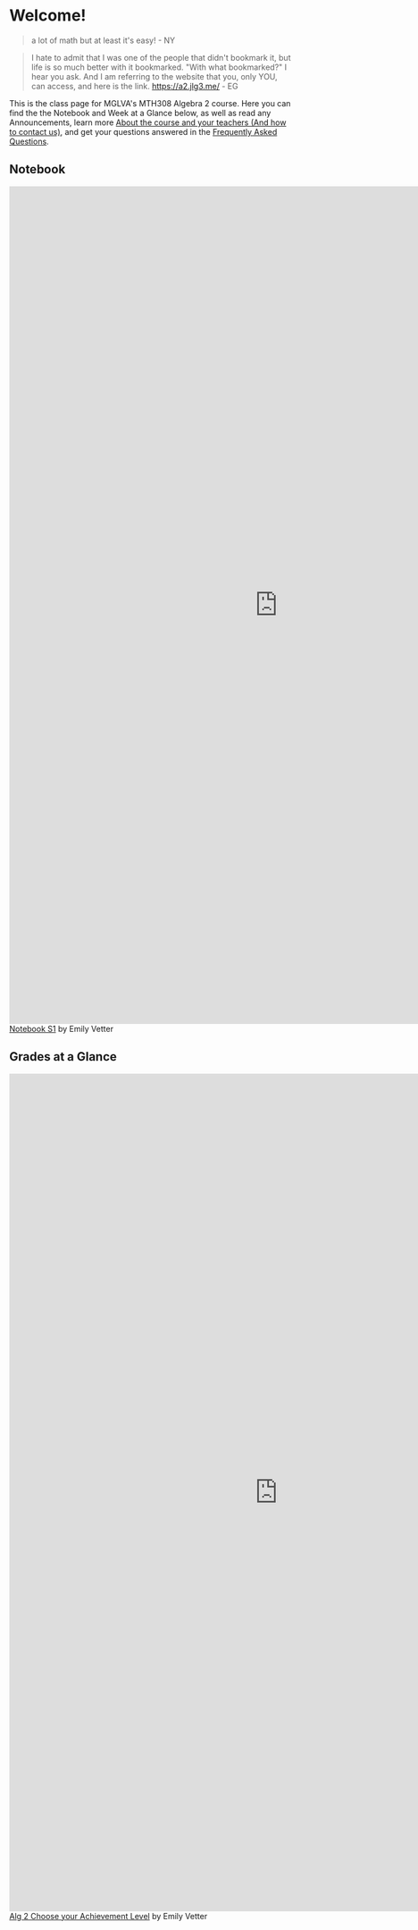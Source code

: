 # Welcome!

> a lot of math but at least it's easy! - NY

> I hate to admit that I was one of the people that didn't bookmark it, but life is so much better with it bookmarked. "With what bookmarked?" I hear you ask. And I am referring to the website that you, only YOU, can access, and here is the link. https://a2.jlg3.me/ - EG

This is the class page for MGLVA's MTH308 Algebra 2 course. Here you can find the the Notebook and Week at a Glance below, as well as read any Announcements, learn more [About the course and your teachers (And how to contact us)](/about), and get your questions answered in the [Frequently Asked Questions](/faq).

## Notebook

<iframe
  loading="lazy"
  src="https://www.canva.com/design/DAFr5z6eOSE/view?embed"
  frameBorder="0"
  width="960"
  height="1500"
  allowFullScreen="true"
  mozallowfullscreen="true"
  webkitallowfullscreen="true"
></iframe>
<a
  href="https://www.canva.com/design/DAFr5z6eOSE/view?utm_content=DAFr5z6eOSE&amp;utm_campaign=designshare&amp;utm_medium=embeds&amp;utm_source=link"
  target="_blank"
  rel="noopener"
>Notebook S1</a> by Emily Vetter

## Grades at a Glance

<iframe
  loading="lazy"
  src="https://www.canva.com/design/DAFUBONDmg0/watch?embed"
  frameBorder="0"
  width="960"
  height="1500"
  allowFullScreen="true"
  mozallowfullscreen="true"
  webkitallowfullscreen="true"
></iframe>
<a href="https://www.canva.com/design/DAFUBONDmg0/watch?utm_content=DAFUBONDmg0&amp;utm_campaign=designshare&amp;utm_medium=embeds&amp;utm_source=link" target="_blank" rel="noopener">Alg 2 Choose your Achievement Level</a> by Emily Vetter
